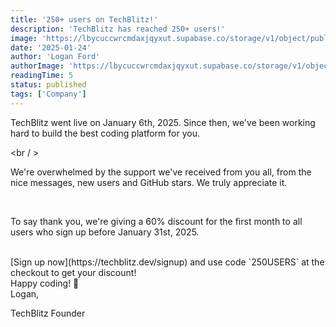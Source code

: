 ```yaml
---
title: '250+ users on TechBlitz!'
description: 'TechBlitz has reached 250+ users!'
image: 'https://lbycuccwrcmdaxjqyxut.supabase.co/storage/v1/object/public/marketing-images/250-users-banner.png'
date: '2025-01-24'
author: 'Logan Ford'
authorImage: 'https://lbycuccwrcmdaxjqyxut.supabase.co/storage/v1/object/public/user-profile-pictures/3a57d7e8-8b80-483b-93d0-70fe1f06b0c0/logo.png?u=1l5im5h5n6e5'
readingTime: 5
status: published
tags: ['Company']
---
```


TechBlitz went live on January 6th, 2025. Since then, we've been working hard to build the best coding platform for you.

<br /   >

We're overwhelmed by the support we've received from you all, from the nice messages, new users and GitHub stars. We truly appreciate it. 

<br />

To say thank you, we're giving a 60% discount for the first month to all users who sign up before January 31st, 2025.

<br />
[Sign up now](https://techblitz.dev/signup) and use code `250USERS` at the checkout to get your discount!

<br />
Happy coding! 🚀

<br />
Logan,

TechBlitz Founder

